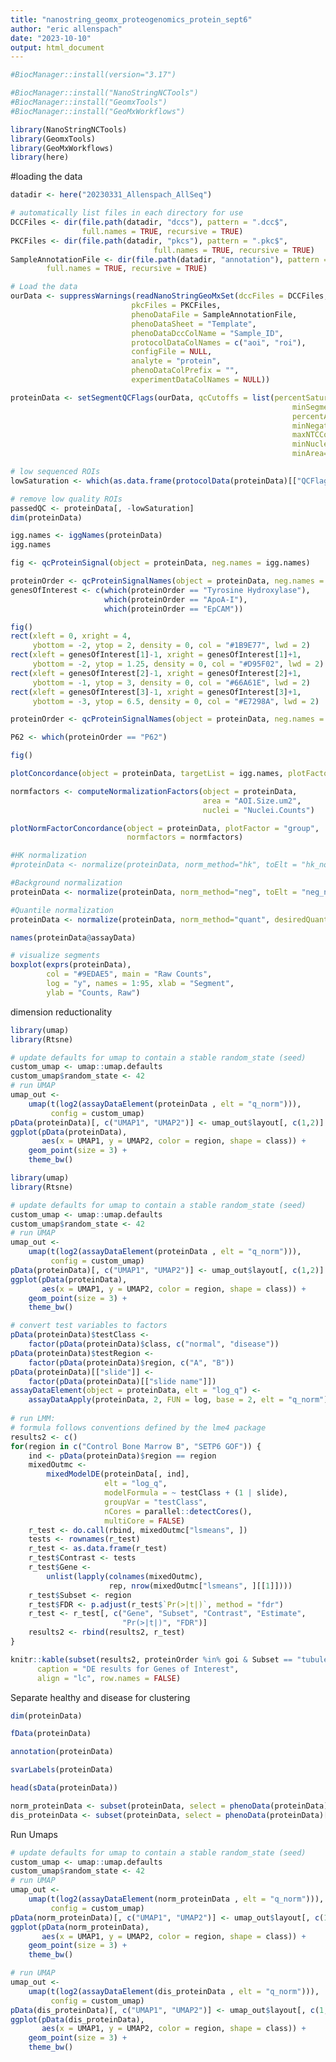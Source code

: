 ```yaml
---
title: "nanostring_geomx_proteogenomics_protein_sept6"
author: "eric allenspach"
date: "2023-10-10"
output: html_document
---
```


```r
#BiocManager::install(version="3.17")

#BiocManager::install("NanoStringNCTools")
#BiocManager::install("GeomxTools")
#BiocManager::install("GeoMxWorkflows")
```

```r
library(NanoStringNCTools)
library(GeomxTools)
library(GeoMxWorkflows)
library(here)
```

#loading the data
```r
datadir <- here("20230331_Allenspach_AllSeq")
```

```r
# automatically list files in each directory for use
DCCFiles <- dir(file.path(datadir, "dccs"), pattern = ".dcc$",
                full.names = TRUE, recursive = TRUE)
PKCFiles <- dir(file.path(datadir, "pkcs"), pattern = ".pkc$",
                                full.names = TRUE, recursive = TRUE)
SampleAnnotationFile <- dir(file.path(datadir, "annotation"), pattern = ".xlsx$",
        full.names = TRUE, recursive = TRUE)
```

```r
# Load the data
ourData <- suppressWarnings(readNanoStringGeoMxSet(dccFiles = DCCFiles,
                           pkcFiles = PKCFiles,
                           phenoDataFile = SampleAnnotationFile,
                           phenoDataSheet = "Template",
                           phenoDataDccColName = "Sample_ID",
                           protocolDataColNames = c("aoi", "roi"),
                           configFile = NULL,
                           analyte = "protein",
                           phenoDataColPrefix = "",
                           experimentDataColNames = NULL))
```

```r
proteinData <- setSegmentQCFlags(ourData, qcCutoffs = list(percentSaturation = 45,
                                                               minSegmentReads=1000, 
                                                               percentAligned=80, 
                                                               minNegativeCount=10, 
                                                               maxNTCCount=60, 
                                                               minNuclei=16000, 
                                                               minArea=20))

# low sequenced ROIs
lowSaturation <- which(as.data.frame(protocolData(proteinData)[["QCFlags"]])["LowSaturation"] == TRUE)

# remove low quality ROIs
passedQC <- proteinData[, -lowSaturation]
dim(proteinData)
```

```r
igg.names <- iggNames(proteinData)
igg.names
```


```r
fig <- qcProteinSignal(object = proteinData, neg.names = igg.names)

proteinOrder <- qcProteinSignalNames(object = proteinData, neg.names = igg.names)
genesOfInterest <- c(which(proteinOrder == "Tyrosine Hydroxylase"),
                     which(proteinOrder == "ApoA-I"),
                     which(proteinOrder == "EpCAM"))

fig()
rect(xleft = 0, xright = 4, 
     ybottom = -2, ytop = 2, density = 0, col = "#1B9E77", lwd = 2)
rect(xleft = genesOfInterest[1]-1, xright = genesOfInterest[1]+1, 
     ybottom = -2, ytop = 1.25, density = 0, col = "#D95F02", lwd = 2)
rect(xleft = genesOfInterest[2]-1, xright = genesOfInterest[2]+1, 
     ybottom = -1, ytop = 3, density = 0, col = "#66A61E", lwd = 2)
rect(xleft = genesOfInterest[3]-1, xright = genesOfInterest[3]+1, 
     ybottom = -3, ytop = 6.5, density = 0, col = "#E7298A", lwd = 2)
```
```r
proteinOrder <- qcProteinSignalNames(object = proteinData, neg.names = igg.names)

P62 <- which(proteinOrder == "P62")

fig()
```



```r
plotConcordance(object = proteinData, targetList = igg.names, plotFactor = "group")
```

```r
normfactors <- computeNormalizationFactors(object = proteinData,
                                           area = "AOI.Size.um2",
                                           nuclei = "Nuclei.Counts")

plotNormFactorConcordance(object = proteinData, plotFactor = "group",
                          normfactors = normfactors)
```

```r
#HK normalization
#proteinData <- normalize(proteinData, norm_method="hk", toElt = "hk_norm")

#Background normalization
proteinData <- normalize(proteinData, norm_method="neg", toElt = "neg_norm")

#Quantile normalization
proteinData <- normalize(proteinData, norm_method="quant", desiredQuantile = .75, toElt = "q_norm")

names(proteinData@assayData)
```

```r
# visualize segments
boxplot(exprs(proteinData),
        col = "#9EDAE5", main = "Raw Counts",
        log = "y", names = 1:95, xlab = "Segment",
        ylab = "Counts, Raw")
```

dimension reductionality
```r
library(umap)
library(Rtsne)

# update defaults for umap to contain a stable random_state (seed)
custom_umap <- umap::umap.defaults
custom_umap$random_state <- 42
# run UMAP
umap_out <-
    umap(t(log2(assayDataElement(proteinData , elt = "q_norm"))),  
         config = custom_umap)
pData(proteinData)[, c("UMAP1", "UMAP2")] <- umap_out$layout[, c(1,2)]
ggplot(pData(proteinData),
       aes(x = UMAP1, y = UMAP2, color = region, shape = class)) +
    geom_point(size = 3) +
    theme_bw()
```

```r
library(umap)
library(Rtsne)

# update defaults for umap to contain a stable random_state (seed)
custom_umap <- umap::umap.defaults
custom_umap$random_state <- 42
# run UMAP
umap_out <-
    umap(t(log2(assayDataElement(proteinData , elt = "q_norm"))),  
         config = custom_umap)
pData(proteinData)[, c("UMAP1", "UMAP2")] <- umap_out$layout[, c(1,2)]
ggplot(pData(proteinData),
       aes(x = UMAP1, y = UMAP2, color = region, shape = class)) +
    geom_point(size = 3) +
    theme_bw()
```


```r
# convert test variables to factors
pData(proteinData)$testClass <-
    factor(pData(proteinData)$class, c("normal", "disease"))
pData(proteinData)$testRegion <- 
    factor(pData(proteinData)$region, c("A", "B"))
pData(proteinData)[["slide"]] <- 
    factor(pData(proteinData)[["slide name"]])
assayDataElement(object = proteinData, elt = "log_q") <-
    assayDataApply(proteinData, 2, FUN = log, base = 2, elt = "q_norm")
    
# run LMM:
# formula follows conventions defined by the lme4 package
results2 <- c()
for(region in c("Control Bone Marrow B", "SETP6 GOF")) {
    ind <- pData(proteinData)$region == region
    mixedOutmc <-
        mixedModelDE(proteinData[, ind],
                     elt = "log_q",
                     modelFormula = ~ testClass + (1 | slide),
                     groupVar = "testClass",
                     nCores = parallel::detectCores(),
                     multiCore = FALSE)
    r_test <- do.call(rbind, mixedOutmc["lsmeans", ])
    tests <- rownames(r_test)
    r_test <- as.data.frame(r_test)
    r_test$Contrast <- tests
    r_test$Gene <- 
        unlist(lapply(colnames(mixedOutmc),
                      rep, nrow(mixedOutmc["lsmeans", ][[1]])))
    r_test$Subset <- region
    r_test$FDR <- p.adjust(r_test$`Pr(>|t|)`, method = "fdr")
    r_test <- r_test[, c("Gene", "Subset", "Contrast", "Estimate", 
                         "Pr(>|t|)", "FDR")]
    results2 <- rbind(results2, r_test)
}
```

```r
knitr::kable(subset(results2, proteinOrder %in% goi & Subset == "tubule"), digits = 3,
      caption = "DE results for Genes of Interest",
      align = "lc", row.names = FALSE)
```

Separate healthy and disease for clustering
```r
dim(proteinData)

fData(proteinData)

annotation(proteinData)

svarLabels(proteinData)

head(sData(proteinData))

norm_proteinData <- subset(proteinData, select = phenoData(proteinData)[["class"]] == "normal")
dis_proteinData <- subset(proteinData, select = phenoData(proteinData)[["class"]] == "disease")
```

Run Umaps
```r
# update defaults for umap to contain a stable random_state (seed)
custom_umap <- umap::umap.defaults
custom_umap$random_state <- 42
# run UMAP
umap_out <-
    umap(t(log2(assayDataElement(norm_proteinData , elt = "q_norm"))),  
         config = custom_umap)
pData(norm_proteinData)[, c("UMAP1", "UMAP2")] <- umap_out$layout[, c(1,2)]
ggplot(pData(norm_proteinData),
       aes(x = UMAP1, y = UMAP2, color = region, shape = class)) +
    geom_point(size = 3) +
    theme_bw()

# run UMAP
umap_out <-
    umap(t(log2(assayDataElement(dis_proteinData , elt = "q_norm"))),  
         config = custom_umap)
pData(dis_proteinData)[, c("UMAP1", "UMAP2")] <- umap_out$layout[, c(1,2)]
ggplot(pData(dis_proteinData),
       aes(x = UMAP1, y = UMAP2, color = region, shape = class)) +
    geom_point(size = 3) +
    theme_bw()
```


